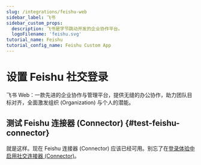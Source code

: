 ```yaml
---
slug: /integrations/feishu-web
sidebar_label: 飞书
sidebar_custom_props:
  description: 飞书是字节跳动开发的企业协作平台。
  logoFilename: 'feishu.svg'
tutorial_name: Feishu
tutorial_config_name: Feishu Custom App
---
```




# 设置 Feishu 社交登录

飞书 Web：一款先进的企业协作与管理平台，提供无缝的办公协作，助力团队目标对齐，全面激发组织 (Organization) 与个人的潜能。

<GuideTip />

<Integration />

## 测试 Feishu 连接器 (Connector) \{#test-feishu-connector}

就是这样。现在 Feishu 连接器 (Connector) 应该已经可用。别忘了在[登录体验中启用社交连接器 (Connector)](/connectors/social-connectors/#enable-social-sign-in)。
